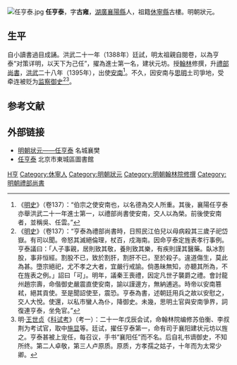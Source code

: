 [[File:任亨泰.jpg|thumb]]
'''任亨泰'''，字'''古雍'''，[[湖廣|湖廣]][[襄陽縣|襄陽縣]]人，祖籍[[休寧縣|休寧縣]]古樓。明朝狀元。

== 生平 ==
自小讀書過目成誦。洪武二十一年（1388年）廷試，明太祖親自閱卷，以為亨泰“对策详明，以天下为己任”，擢為進士第一名，建状元坊。授[[翰林|翰林]]修撰，升[[禮部尚書|禮部尚書]]，[[洪武|洪武]]二十八年（1395年），出使[[越南|安南]]<ref>《[[明史|明史]]》（卷137）：“伯宗之使安南也，以名德為交人所重。其後，襄陽任亨泰亦舉洪武二十一年進士第一，以禮部尚書使安南，交人以為榮。前後使安南者，並稱吳、任雲。”</ref>。不久，因安南与[[思明|思明]]土司爭地，受牵连被贬为[[监察御史|监察御史]]<ref>《[[明史|明史]]》（卷137）：“亨泰為禮部尚書時，日照民江伯兒以母病殺其三歲子祀岱嶽。有司以聞。帝怒其滅絕倫理，杖百，戍海南。因命亨泰定旌表孝行事例。亨泰議曰：「人子事親，居則致其敬，養則致其樂，有疾則謹其醫藥。臥冰割股，事非恒經。割股不已，致於割肝，割肝不已，至於殺子。違道傷生，莫此為甚。墮宗絕祀，尤不孝之大者，宜嚴行戒諭。倘愚昧無知，亦聽其所為，不在旌表之例。」詔曰「可」。明年，議秦王喪禮，因定凡世子襲爵之禮。會討龍州趙宗壽，命偕御史嚴震直使安南，諭以謹邊方，無納逋逃。時帝以安南篡弒，絕其貢使。至是聞詔使至，震恐。亨泰為書，述朝廷用兵之故以安慰之，交人大悅。使還，以私市蠻人為仆，降御史。未幾，思明土官與安南爭界，詞復連亨泰，坐免官。”</ref><ref>明·[[王世贞|王世贞]]《[[科试考|科试考]]》（考一）：二十一年戊辰会试，命翰林院编修苏伯衡、李叔荆为考试官，取中[[施显|施显]]等。廷试，擢任亨泰第一，命有司于襄阳建状元坊以旌之。亨泰甚被上宠任，每召议，手书“襄阳任”而不名。后自礼书谪御史，不知所终。第二人卓敬，第三人卢原质。原质，方孝孺之姑子，十年而为太常少卿。 </ref>。

==参考文献==
{{reflist}}

==外部链接==
*[https://web.archive.org/web/20070310134342/http://www.hj.cn/html/Culture/People/2006-7/3/067311484459693.html 明朝状元——任亨泰] 名城襄樊
*[http://www.bjdclib.com/subdb/exam/examperson/200908/t20090818_22011.html 任亨泰]{{Wayback|url=http://www.bjdclib.com/subdb/exam/examperson/200908/t20090818_22011.html |date=20160305013610 }} 北京市東城區圖書館

{{start box}}
{{s-off}}
{{succession box|[[李原名|李原名]]|[[門克新|門克新]]|[[明朝禮部尚書|明朝禮部尚書]]|1394年-1396年}}
{{end box}}

{{洪武二十一年戊辰科殿試金榜}}

{{Authority control}}

{{DEFAULTSORT:Ren任}}
[[Category:任姓|H亨]]
[[Category:休寧人|Category:休寧人]]
[[Category:明朝狀元|Category:明朝狀元]]
[[Category:明朝翰林院修撰|Category:明朝翰林院修撰]]
[[Category:明朝禮部尚書|Category:明朝禮部尚書]]


{{明朝人小作品}}